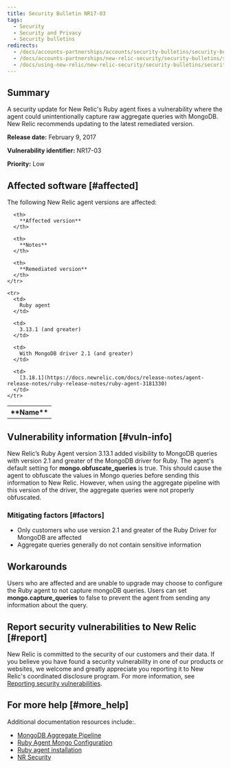 ```yaml
---
title: Security Bulletin NR17-03
tags:
  - Security
  - Security and Privacy
  - Security bulletins
redirects:
  - /docs/accounts-partnerships/accounts/security-bulletins/security-bulletin-nr17-03
  - /docs/accounts-partnerships/new-relic-security/security-bulletins/security-bulletin-nr17-03
  - /docs/using-new-relic/new-relic-security/security-bulletins/security-bulletin-nr17-03
---
```


## Summary

A security update for New Relic's Ruby agent fixes a vulnerability where the agent could unintentionally capture raw aggregate queries with MongoDB. New Relic recommends updating to the latest remediated version.

**Release date:** February 9, 2017

**Vulnerability identifier:** NR17-03

**Priority:** Low

## Affected software [#affected]

The following New Relic agent versions are affected:

<table>
  <tbody>
    <tr>
      <th>
        **Name**
      </th>

      <th>
        **Affected version**
      </th>

      <th>
        **Notes**
      </th>

      <th>
        **Remediated version**
      </th>
    </tr>

    <tr>
      <td>
        Ruby agent
      </td>

      <td>
        3.13.1 (and greater)
      </td>

      <td>
        With MongoDB driver 2.1 (and greater)
      </td>

      <td>
        [3.18.1](https://docs.newrelic.com/docs/release-notes/agent-release-notes/ruby-release-notes/ruby-agent-3181330)
      </td>
    </tr>
  </tbody>
</table>

## Vulnerability information [#vuln-info]

New Relic’s Ruby Agent version 3.13.1 added visibility to MongoDB queries with version 2.1 and greater of the MongoDB driver for Ruby. The agent's default setting for **mongo.obfuscate_queries** is true. This should cause the agent to obfuscate the values in Mongo queries before sending this information to New Relic. However, when using the aggregate pipeline with this version of the driver, the aggregate queries were not properly obfuscated.

### Mitigating factors [#factors]

* Only customers who use version 2.1 and greater of the Ruby Driver for MongoDB are affected
* Aggregate queries generally do not contain sensitive information

## Workarounds

Users who are affected and are unable to upgrade may choose to configure the Ruby agent to not capture mongoDB queries. Users can set **mongo.capture_queries** to false to prevent the agent from sending any information about the query.

## Report security vulnerabilities to New Relic [#report]

New Relic is committed to the security of our customers and their data. If you believe you have found a security vulnerability in one of our products or websites, we welcome and greatly appreciate you reporting it to New Relic's coordinated disclosure program. For more information, see [Reporting security vulnerabilities](/docs/security/new-relic-security/data-privacy/reporting-security-vulnerabilities).

## For more help [#more_help]

Additional documentation resources include:.

* [MongoDB Aggregate Pipeline](https://docs.mongodb.com/manual/core/aggregation-pipeline/)
* [Ruby Agent Mongo Configuration](https://docs.newrelic.com/docs/agents/ruby-agent/configuration/ruby-agent-configuration#mongo)
* [Ruby agent installation](https://docs.newrelic.com/docs/agents/ruby-agent/installation/ruby-agent-installation)
* [NR Security](https://newrelic.com/why-new-relic/security "Link opens in a new window.")
